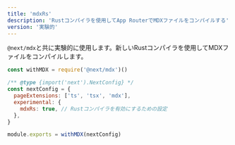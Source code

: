 ```yaml
---
title: 'mdxRs'
description: 'Rustコンパイラを使用してApp RouterでMDXファイルをコンパイルする'
version: '実験的'
---
```


`@next/mdx`と共に実験的に使用します。新しいRustコンパイラを使用してMDXファイルをコンパイルします。

```js title="next.config.js"
const withMDX = require('@next/mdx')()

/** @type {import('next').NextConfig} */
const nextConfig = {
  pageExtensions: ['ts', 'tsx', 'mdx'],
  experimental: {
    mdxRs: true, // Rustコンパイラを有効にするための設定
  },
}

module.exports = withMDX(nextConfig)
```